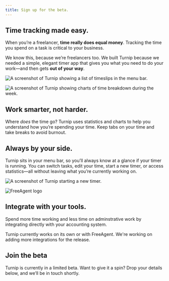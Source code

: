 ```yaml
---
title: Sign up for the beta.
---
```



<Panel gridTablet="1fr 1fr" gridWide="48rem auto" fullwidth className="overview-panel" circleBackground>

<div>

## Time tracking made **easy**.

When you’re a freelancer, **time really does equal money**. Tracking the time you spend on a task is critical to your business.

We know this, because we’re freelancers too. We built Turnip because we needed a simple, elegant timer app that gives you what you need to do your work—and then gets **out of your way**.
</div>

![A screenshot of Turnip showing a list of timeslips in the menu bar.](src/images/timeslips.png)

</Panel>

<Panel gridTablet="1fr 1fr" gridWide="auto 48rem" fullwidth className="statistics-panel" circleBackground>

![A screenshot of Turnip showing charts of time breakdown during the week.](src/images/stats.png)

<div>

## Work **smarter**, not harder.

Where _does_ the time go? Turnip uses statistics and charts to help you understand how you’re spending your time. Keep tabs on your time and take breaks to avoid burnout.

</div>

</Panel>

<Panel gridTablet="1fr 1fr" gridWide="48rem auto" fullwidth circleBackground className="menubar-panel">

<div>

## Always by your **side**.

Turnip sits in your menu bar, so you’ll always know at a glance if your timer is running. You can switch tasks, edit your time, start a new timer, or access statistics—all without leaving what you’re currently working on.
</div>

![A screenshot of Turnip starting a new timer.](src/images/new-timer.png)

</Panel>

<Panel gridTablet="1fr 1fr" gridWide="auto 48rem" fullwidth circleBackground className="integrations-panel">

<div css={css`max-width: 32rem;`}>

![FreeAgent logo](src/images/freeagent.png)

</div>

<div>

## Integrate with **your tools**.

Spend more time working and less time on adminstrative work by integrating directly with your accounting system.

Turnip currently works on its own or with FreeAgent. We're working on adding more integrations for the release.

</div>

</Panel>

<Panel fullwidth circleBackground className="beta-panel">

<div id="beta" css={css` max-width: 48rem; `}>

## **Join** the beta

Turnip is currently in a limited beta. Want to give it a spin? Drop your details below, and we’ll be in touch shortly.
</div>

<SignupForm />


</Panel>
